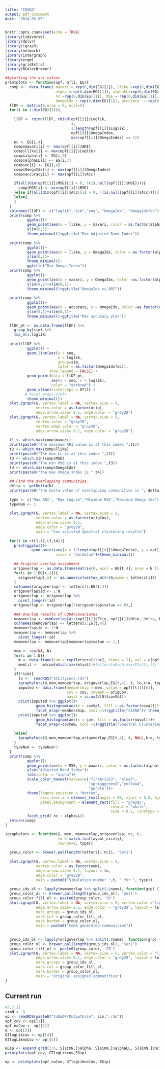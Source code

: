 ```yaml
---
title: "CESNA"
output: pdf_document
date: "2024-06-05"
---
```


```r
knitr::opts_chunk$set(echo = TRUE)
library(tidyverse)
library(dplyr)
library(igraph)
library(network)
library(intergraph)
library(ergm)
library(gridExtra)
library(RColorBrewer)
```


```r
##plotting the ari values
printplots <- function(opf, GTll, EG){
  comp <-  data.frame( maxari = rep(0,dim(EG)[1]), llike =rep(0,dim(EG)[1]),
                       alpha =rep(0,dim(EG)[1]), alphaLL=rep(0,dim(EG)[1]),
                       nc =rep(0,dim(EG)[1]), MSE = rep(0,dim(EG)[1]),
                       OmegaIdx = rep(0,dim(EG)[1]), accuracy  = rep(0,dim(EG)[1]))
  llDF <- matrix(0,nrow = 0, ncol=5)
  for(i in 1:dim(EG)[1]){
    
    llDF <- rbind(llDF, cbind(opf[[i]]$Loglik, 
                              i, 
                              1:length(opf[[i]]$Loglik),
                              opf[[i]]$OmegaIndex,
                              max(opf[[i]]$OmegaIndex) == 1))
    nc <- EG[i,4]
    comp$maxari[i] <- max(opf[[i]]$ARI)
    comp$llike[i] <- max(opf[[i]]$Loglik)
    comp$alpha[i] <- EG[i,2]
    comp$alphaLL[i] <- EG[i,3]
    comp$nc[i] <- EG[i,4]
    comp$OmegaIdx[i] <- max(opf[[i]]$OmegaIndex)
    comp$accuracy[i] <- max(opf[[i]]$Acc)
    
    if(all(dim(opf[[i]]$MSE)[1] > 0, !(is.null(opf[[i]]$MSE)))){
      comp$MSE[i] <- min(opf[[i]]$MSE)
    }else if(all(dim(opf[[i]]$Acc)[1] > 0, !(is.null(opf[[i]]$Acc)))){
    }else{
    }
  }
  colnames(llDF) <- c("loglik","sim","seq", "OmegaIdx", "OmegaIdxfac")
  print(comp %>% 
          ggplot()+
          geom_point(aes(x = llike, y = maxari, color = as.factor(alpha)))+
          ylim(0,1)+
          theme_minimal()+ggtitle("Max Adjusted Rand Index"))
  
  print(comp %>% 
          ggplot()+
          geom_point(aes(x = llike, y = OmegaIdx, color = as.factor(alpha)))+
          ylim(0,1)+
          theme_minimal()+
          ggtitle("Max Omega Index"))
  print(comp %>% 
          ggplot()+
          geom_point(aes(x = maxari, y = OmegaIdx, color =as.factor(alpha)))+
          ylim(0,1)+xlim(0,1)+
          theme_minimal()+ggtitle("OmegaIdx vs ARI"))
  
  print(comp %>% 
          ggplot()+
          geom_point(aes(x = accuracy, y = OmegaIdx, color =as.factor(alpha)))+
          ylim(0,1)+xlim(0,1)+
          theme_minimal()+ggtitle("Max accuracy plot"))
  
  llDF_pt <- as.data.frame(llDF) %>% 
    group_by(sim) %>%
    top_n(1,loglik)
  
  print(llDF %>%
          ggplot() +
          geom_line(aes(y = seq, 
                        x = loglik, 
                        group=sim, 
                        color = as.factor(OmegaIdxfac)),
                    show.legend = FALSE) +
          geom_point(data = llDF_pt, 
                     aes(y = seq, x = loglik), 
                     color = "darkred") +
          geom_vline(xintercept = GTll) +
         # facet_wrap(~sim)+
          theme_minimal())
  plot.igraph(G, vertex.label = NA, vertex.size = 5, 
              vertex.color = as.factor(orig), 
              edge.arrow.size= 0.1, edge.color = "grey28")
  plot.igraph(G, vertex.label = NA, vertex.size = 5, 
              vertex.color = "gray70",
              vertex.edge.color = "gray50",
              edge.arrow.size= 0.1, edge.color = "grey28")
  
  t1 <- which.max(comp$maxari)
  print(paste0("The maximum ARI value is at this index ",t1))
  t2 <- which.max(comp$llike)
  print(paste0("The max LL is at this index ",t2))
  t3 <- which.min(comp$MSE)
  print(paste0("The min MSE is at this index ",t3))
  t4 <- which.max(comp$OmegaIdx)
  print(paste0("The max Omega Index is ",t4))
  
  ## Find the overlapping communities.
  delta <- getDelta(N)
  print(paste0("the delta value of overlapping communities is ", delta))
  
  type <- c("Max ARI", "Max logLik","Minimum MSE","Maximum Omega Idx")
  typeNum <- 1
  
  plot.igraph(G, vertex.label = NA, vertex.size = 5, 
              vertex.color = as.factor(origCov),
              edge.arrow.size= 0.1,
              edge.color = "grey28", 
              main = "Cov assisted Spectral clustering results")
  
  for(t in c(t1,t2,t3,t4)){
    print(ggplot()+
            geom_point(aes(x = 1:length(opf[[t]]$OmegaIndex), y = opf[[t]]$OmegaIndex), 
                       color = "darkblue")+theme_minimal())
    
    ## Original overlap assignment
    origoverlap <- as.data.frame(matrix(0, ncol = EG[t,4], nrow = N ))
    for(i in 1:EG[t,4]){
      origoverlap[,i] <- as.numeric(vertex_attr(G,name = letters[i]))
    }
    colnames(origoverlap) <- letters[1:EG[t,4]]
    origoverlap$id <- 1:N
    origoverlap <- origoverlap %>%
      pivot_longer(!id)
    origoverlap <- origoverlap[!(origoverlap$value == 0),]
    
    ### Overlap results of CODA+covariates
    memoverlap <- memOverlapCalc(opf[[t]]$Ffin, opf[[t]]$Hfin, delta, N , nc)
    colnames(memoverlap) <- letters[1:EG[t,4]]
    memoverlap$id <- 1:N
    memoverlap <- memoverlap %>%
      pivot_longer(!id)
    memoverlap <- memoverlap[memoverlap$value == 1,]
    
    mem <- rep(NA, N)
    for(i in 1:N){
      m <- data.frame(com = rep(letters[1:nc], times = 2), val = c(opf[[t]]$Ffin[i,], opf[[t]]$Hfin[i,]))
      mem[i] <-  m$com[which.max(m$val)]#letters[which.max(Ftot[i,])]
    }
    if(!sim){
      lo <-  readRDS("35CityLocs.rds")
      igraphplots(G,mem,memoverlap, origoverlap,EG[t,4], t, lo,k+o, type[typeNum])
      imputed <- data.frame(membership = mem, value = opf[[t]][[8]], 
                            cov = cov, covmem = origCov, 
                            naval = is.na(V(G)$covVal))
      print(imputed %>% ggplot()+
              geom_histogram(aes(x = covVal, fill = as.factor(naval)))+
              facet_wrap(~membership, ncol =1)+ggtitle("CESNA")+ theme_minimal())
      print(imputed %>% ggplot()+
              geom_histogram(aes(x = cov, fill = as.factor(naval)))+
              facet_wrap(~covmem, ncol =1)+ggtitle("Spectral Clustering") +theme_minimal())
      
    }else{
      igraphplots(G,mem,memoverlap,origoverlap,EG[t,4], t, NULL,k+o, type[typeNum])
    }
    typeNum <- typeNum+1
  }
  print(comp %>%
          ggplot()+
          geom_point(aes(x = MSE, y = maxari, color = as.factor(alpha) ) )+
          ylab("Adjusted Rand Index")+
          labs(color = "alpha")+
          scale_color_manual(values=c("firebrick3", "blue3",
                                      "springgreen3","yellow4",
                                      "purple"))+
          theme(legend.position = "bottom", 
                axis.text.x = element_text(angle = 90, vjust = 0.5, hjust=1),
                panel.background = element_rect(fill = "gray95",
                                                colour = "white",
                                                size = 0.5, linetype = "solid"))+
          facet_grid( nc ~ alphaLL))
  return(comp)
}

igraphplots <- function(G, mem, memoverlap,origoverlap, nc, t,
                        lo = match.fun(layout_nicely),
                        covnum=0, type){
  
  group_color <- brewer.pal(length(letters[1:nc]), 'Set1')
  
  plot.igraph(G, vertex.label = NA, vertex.size = 5, 
              vertex.color = as.factor(mem),
              edge.arrow.size= 0.1, layout = lo, 
              edge.color = "grey28", 
              main = paste0("Simulation number ",t, " for ", type))
  
  group_ids_ol <- lapply(memoverlap %>% split(.$name), function(grp) { grp$id })
  group_color_ol <- brewer.pal(length(group_ids_ol), 'Set1')
  group_color_fill_ol <- paste0(group_color, '20')
  plot.igraph(G, vertex.label = NA, vertex.size = 5, vertex.color ="lightblue4", 
              edge.arrow.size= 0.1, edge.color = "grey28", layout = lo, 
              mark.groups = group_ids_ol,
              mark.col = group_color_fill_ol, 
              mark.border = group_color_ol, 
              main = paste0("CoDA generated communities"))
  
  
  group_ids_ol <- lapply(origoverlap %>% split(.$name), function(grp) { grp$id })
  group_color_ol <- brewer.pal(length(group_ids_ol), 'Set1')
  group_color_fill_ol <- paste0(group_color, '20')
  plot.igraph(G, vertex.label = NA, vertex.size = 5, vertex.color = "lightblue4", 
              edge.arrow.size= 0.1, edge.color = "grey28", layout = lo, 
              mark.groups = group_ids_ol,
              mark.col = group_color_fill_ol, 
              mark.border = group_color_ol, 
              main = "Original assigned communities")
}

```

## Current run

```r
#3,7,11
simN <- 3
op <- readRDS(paste0("CoDaOP/OutputFile", sim,".rds"))
opf_cov <- op[[1]]
opf_noCov <- op[[2]]
G <- op[[3]]
GTlogLikcov <- op[[4]]
GTlogLiknoCov <- op[[5]]
```

```r
EGip <- expand.grid(1:6, S[simN,]$alpha, S[simN,]$alphaLL, S[simN,]$nc)
printplots(opf_cov, GTlogLikcov,EGip)
```

```r
op <- printplots(opf_noCov, GTlogLiknoCov, EGip)
```